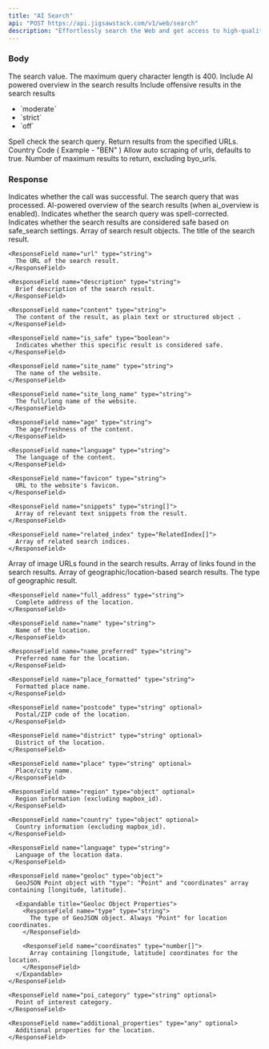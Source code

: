 ```yaml
---
title: "AI Search"
api: "POST https://api.jigsawstack.com/v1/web/search"
description: "Effortlessly search the Web and get access to high-quality results powered with AI."
---
```



### Body

<ParamField body="query" type="string" required>
  The search value. The maximum query character length is 400.
</ParamField>

<ParamField body="ai_overview" type="boolean" default="true">
  Include AI powered overview in the search results
</ParamField>

<ParamField body="safe_search" type="string" default="moderate">
  Include offensive results in the search results
  <ul>
    <li>`moderate`</li>
    <li>`strict`</li>
    <li>`off`</li>
  </ul>
</ParamField>

<ParamField body="spell_check" type="boolean" default="true">
  Spell check the search query.
</ParamField>

<ParamField body="byo_urls" type="string[]">
  Return results from the specified URLs.
</ParamField>


<ParamField body="country_code" type="string">
  Country Code ( Example - "BEN" )
</ParamField>

<ParamField body="auto_scrape" type="boolean" default="true">
  Allow auto scraping of urls, defaults to true.
</ParamField>


<ParamField body="max_results" type="number">
  Number of maximum results to return, excluding byo_urls.
</ParamField>

<Snippet file="header.mdx" />

### Response

<ResponseField name="success" type="boolean">
  Indicates whether the call was successful.
</ResponseField>

<ResponseField name="query" type="string">
  The search query that was processed.
</ResponseField>

<ResponseField name="ai_overview" type="string" optional>
  AI-powered overview of the search results (when ai_overview is enabled).
</ResponseField>

<ResponseField name="spell_fixed" type="boolean">
  Indicates whether the search query was spell-corrected.
</ResponseField>

<ResponseField name="is_safe" type="boolean">
  Indicates whether the search results are considered safe based on safe_search settings.
</ResponseField>

<ResponseField name="results" type="array">
  Array of search result objects.
  
  <Expandable title="Result Object Properties">
    <ResponseField name="title" type="string">
      The title of the search result.
    </ResponseField>
    
    <ResponseField name="url" type="string">
      The URL of the search result.
    </ResponseField>
    
    <ResponseField name="description" type="string">
      Brief description of the search result.
    </ResponseField>
    
    <ResponseField name="content" type="string">
      The content of the result, as plain text or structured object .
    </ResponseField>
    
    <ResponseField name="is_safe" type="boolean">
      Indicates whether this specific result is considered safe.
    </ResponseField>
    
    <ResponseField name="site_name" type="string">
      The name of the website.
    </ResponseField>
    
    <ResponseField name="site_long_name" type="string">
      The full/long name of the website.
    </ResponseField>
    
    <ResponseField name="age" type="string">
      The age/freshness of the content.
    </ResponseField>
    
    <ResponseField name="language" type="string">
      The language of the content.
    </ResponseField>
    
    <ResponseField name="favicon" type="string">
      URL to the website's favicon.
    </ResponseField>
    
    <ResponseField name="snippets" type="string[]">
      Array of relevant text snippets from the result.
    </ResponseField>
    
    <ResponseField name="related_index" type="RelatedIndex[]">
      Array of related search indices.
    </ResponseField>
  </Expandable>
</ResponseField>

<ResponseField name="image_urls" type="string[]">
  Array of image URLs found in the search results.
</ResponseField>

<ResponseField name="links" type="string[]">
  Array of links found in the search results.
</ResponseField>

<ResponseField name="geo_results" type="array">
  Array of geographic/location-based search results.
  
  <Expandable title="Geo Result Object Properties">
    <ResponseField name="type" type="string">
      The type of geographic result.
    </ResponseField>
    
    <ResponseField name="full_address" type="string">
      Complete address of the location.
    </ResponseField>
    
    <ResponseField name="name" type="string">
      Name of the location.
    </ResponseField>
    
    <ResponseField name="name_preferred" type="string">
      Preferred name for the location.
    </ResponseField>
    
    <ResponseField name="place_formatted" type="string">
      Formatted place name.
    </ResponseField>
    
    <ResponseField name="postcode" type="string" optional>
      Postal/ZIP code of the location.
    </ResponseField>
    
    <ResponseField name="district" type="string" optional>
      District of the location.
    </ResponseField>
    
    <ResponseField name="place" type="string" optional>
      Place/city name.
    </ResponseField>
    
    <ResponseField name="region" type="object" optional>
      Region information (excluding mapbox_id).
    </ResponseField>
    
    <ResponseField name="country" type="object" optional>
      Country information (excluding mapbox_id).
    </ResponseField>
    
    <ResponseField name="language" type="string">
      Language of the location data.
    </ResponseField>
    
    <ResponseField name="geoloc" type="object">
      GeoJSON Point object with "type": "Point" and "coordinates" array containing [longitude, latitude].
      
      <Expandable title="Geoloc Object Properties">
        <ResponseField name="type" type="string">
          The type of GeoJSON object. Always "Point" for location coordinates.
        </ResponseField>
        
        <ResponseField name="coordinates" type="number[]">
          Array containing [longitude, latitude] coordinates for the location.
        </ResponseField>
      </Expandable>
    </ResponseField>
    
    <ResponseField name="poi_category" type="string" optional>
      Point of interest category.
    </ResponseField>
    
    <ResponseField name="additional_properties" type="any" optional>
      Additional properties for the location.
    </ResponseField>
  </Expandable>
</ResponseField>

<SearchSnippet />